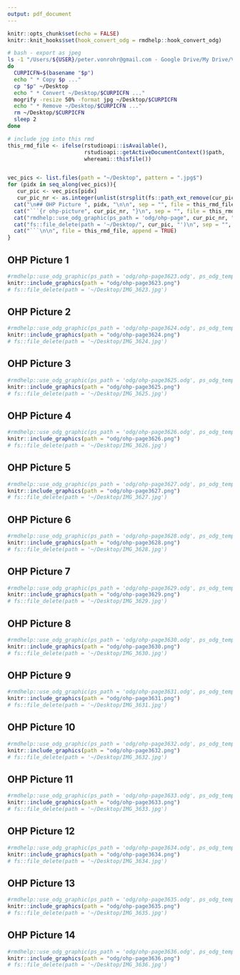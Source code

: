 ```yaml
---
output: pdf_document
---
```


```r
knitr::opts_chunk$set(echo = FALSE)
knitr::knit_hooks$set(hook_convert_odg = rmdhelp::hook_convert_odg)
```

```bash
# bash - export as jpeg
ls -1 "/Users/${USER}/peter.vonrohr@gmail.com - Google Drive/My Drive/Vorlesungen/LBG/FS2022/OHPL04"/* | while read p
do
  CURPICFN=$(basename "$p")
  echo " * Copy $p ..."
  cp "$p" ~/Desktop
  echo " * Convert ~/Desktop/$CURPICFN ..."
  mogrify -resize 50% -format jpg ~/Desktop/$CURPICFN
  echo " * Remove ~/Desktop/$CURPICFN ..."
  rm ~/Desktop/$CURPICFN
  sleep 2
done
```

```r
# include jpg into this rmd
this_rmd_file <- ifelse(rstudioapi::isAvailable(),
                        rstudioapi::getActiveDocumentContext()$path,
                        whereami::thisfile())


vec_pics <- list.files(path = "~/Desktop", pattern = ".jpg$")
for (pidx in seq_along(vec_pics)){
   cur_pic <- vec_pics[pidx]
   cur_pic_nr <- as.integer(unlist(strsplit(fs::path_ext_remove(cur_pic), "_"))[2])
  cat("\n## OHP Picture ", pidx, "\n\n", sep = "", file = this_rmd_file, append = TRUE)
  cat("```{r ohp-picture", cur_pic_nr, "}\n", sep = "", file = this_rmd_file, append = TRUE)
  cat("rmdhelp::use_odg_graphic(ps_path = 'odg/ohp-page", cur_pic_nr, ".odg', ps_odg_template = 'odg_draw_a4_portrait')\n", sep = "", file = this_rmd_file, append = TRUE)
  cat("fs::file_delete(path = '~/Desktop/", cur_pic, "')\n", sep = "", file = this_rmd_file, append = TRUE)
  cat("```\n\n", file = this_rmd_file, append = TRUE)
}

```


## OHP Picture 1

```r
#rmdhelp::use_odg_graphic(ps_path = 'odg/ohp-page3623.odg', ps_odg_template = 'odg_draw_a4_portrait')
knitr::include_graphics(path = "odg/ohp-page3623.png")
# fs::file_delete(path = '~/Desktop/IMG_3623.jpg')
```


## OHP Picture 2

```r
#rmdhelp::use_odg_graphic(ps_path = 'odg/ohp-page3624.odg', ps_odg_template = 'odg_draw_a4_portrait')
knitr::include_graphics(path = "odg/ohp-page3624.png")
# fs::file_delete(path = '~/Desktop/IMG_3624.jpg')
```


## OHP Picture 3

```r
#rmdhelp::use_odg_graphic(ps_path = 'odg/ohp-page3625.odg', ps_odg_template = 'odg_draw_a4_portrait')
knitr::include_graphics(path = "odg/ohp-page3625.png")
# fs::file_delete(path = '~/Desktop/IMG_3625.jpg')
```


## OHP Picture 4

```r
#rmdhelp::use_odg_graphic(ps_path = 'odg/ohp-page3626.odg', ps_odg_template = 'odg_draw_a4_portrait')
knitr::include_graphics(path = "odg/ohp-page3626.png")
# fs::file_delete(path = '~/Desktop/IMG_3626.jpg')
```


## OHP Picture 5

```r
#rmdhelp::use_odg_graphic(ps_path = 'odg/ohp-page3627.odg', ps_odg_template = 'odg_draw_a4_portrait')
knitr::include_graphics(path = "odg/ohp-page3627.png")
# fs::file_delete(path = '~/Desktop/IMG_3627.jpg')
```


## OHP Picture 6

```r
#rmdhelp::use_odg_graphic(ps_path = 'odg/ohp-page3628.odg', ps_odg_template = 'odg_draw_a4_portrait')
knitr::include_graphics(path = "odg/ohp-page3628.png")
# fs::file_delete(path = '~/Desktop/IMG_3628.jpg')
```


## OHP Picture 7

```r
#rmdhelp::use_odg_graphic(ps_path = 'odg/ohp-page3629.odg', ps_odg_template = 'odg_draw_a4_portrait')
knitr::include_graphics(path = "odg/ohp-page3629.png")
# fs::file_delete(path = '~/Desktop/IMG_3629.jpg')
```


## OHP Picture 8

```r
#rmdhelp::use_odg_graphic(ps_path = 'odg/ohp-page3630.odg', ps_odg_template = 'odg_draw_a4_portrait')
knitr::include_graphics(path = "odg/ohp-page3630.png")
# fs::file_delete(path = '~/Desktop/IMG_3630.jpg')
```


## OHP Picture 9

```r
#rmdhelp::use_odg_graphic(ps_path = 'odg/ohp-page3631.odg', ps_odg_template = 'odg_draw_a4_portrait')
knitr::include_graphics(path = "odg/ohp-page3631.png")
# fs::file_delete(path = '~/Desktop/IMG_3631.jpg')
```


## OHP Picture 10

```r
#rmdhelp::use_odg_graphic(ps_path = 'odg/ohp-page3632.odg', ps_odg_template = 'odg_draw_a4_portrait')
knitr::include_graphics(path = "odg/ohp-page3632.png")
# fs::file_delete(path = '~/Desktop/IMG_3632.jpg')
```


## OHP Picture 11

```r
#rmdhelp::use_odg_graphic(ps_path = 'odg/ohp-page3633.odg', ps_odg_template = 'odg_draw_a4_portrait')
knitr::include_graphics(path = "odg/ohp-page3633.png")
# fs::file_delete(path = '~/Desktop/IMG_3633.jpg')
```


## OHP Picture 12

```r
#rmdhelp::use_odg_graphic(ps_path = 'odg/ohp-page3634.odg', ps_odg_template = 'odg_draw_a4_portrait')
knitr::include_graphics(path = "odg/ohp-page3634.png")
# fs::file_delete(path = '~/Desktop/IMG_3634.jpg')
```


## OHP Picture 13

```r
#rmdhelp::use_odg_graphic(ps_path = 'odg/ohp-page3635.odg', ps_odg_template = 'odg_draw_a4_portrait')
knitr::include_graphics(path = "odg/ohp-page3635.png")
# fs::file_delete(path = '~/Desktop/IMG_3635.jpg')
```


## OHP Picture 14

```r
#rmdhelp::use_odg_graphic(ps_path = 'odg/ohp-page3636.odg', ps_odg_template = 'odg_draw_a4_portrait')
knitr::include_graphics(path = "odg/ohp-page3636.png")
# fs::file_delete(path = '~/Desktop/IMG_3636.jpg')
```
              

